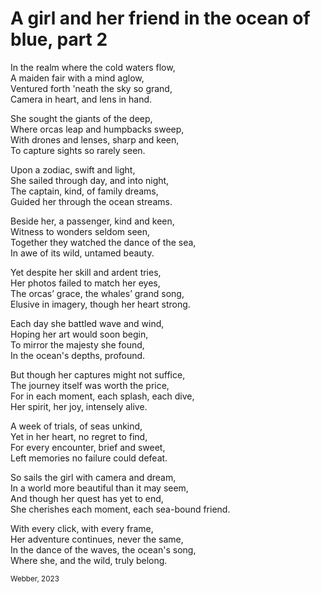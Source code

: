 
# A girl and her friend in the ocean of blue, part 2

<PoemText>

In the realm where the cold waters flow,  
A maiden fair with a mind aglow,  
Ventured forth 'neath the sky so grand,  
Camera in heart, and lens in hand.

She sought the giants of the deep,  
Where orcas leap and humpbacks sweep,  
With drones and lenses, sharp and keen,  
To capture sights so rarely seen.

Upon a zodiac, swift and light,  
She sailed through day, and into night,  
The captain, kind, of family dreams,  
Guided her through the ocean streams.

Beside her, a passenger, kind and keen,  
Witness to wonders seldom seen,  
Together they watched the dance of the sea,  
In awe of its wild, untamed beauty.

Yet despite her skill and ardent tries,  
Her photos failed to match her eyes,  
The orcas’ grace, the whales’ grand song,  
Elusive in imagery, though her heart strong.

Each day she battled wave and wind,  
Hoping her art would soon begin,  
To mirror the majesty she found,  
In the ocean's depths, profound.

But though her captures might not suffice,  
The journey itself was worth the price,  
For in each moment, each splash, each dive,  
Her spirit, her joy, intensely alive.

A week of trials, of seas unkind,  
Yet in her heart, no regret to find,  
For every encounter, brief and sweet,  
Left memories no failure could defeat.

So sails the girl with camera and dream,  
In a world more beautiful than it may seem,  
And though her quest has yet to end,  
She cherishes each moment, each sea-bound friend.

With every click, with every frame,  
Her adventure continues, never the same,  
In the dance of the waves, the ocean's song,  
Where she, and the wild, truly belong.

</PoemText>

<sub>Webber, 2023</sub>

